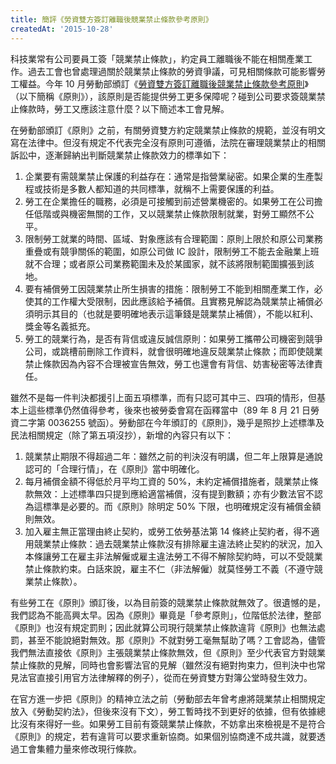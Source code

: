 ```yaml
---
title: 簡評《勞資雙方簽訂離職後競業禁止條款參考原則》
createdAt: '2015-10-28'
---
```


科技業常有公司要員工簽「競業禁止條款」，約定員工離職後不能在相關產業工作。過去工會也曾處理過關於競業禁止條款的勞資爭議，可見相關條款可能影響勞工權益。今年 10 月勞動部頒訂《[勞資雙方簽訂離職後競業禁止條款參考原則](http://www.ctsp.gov.tw/files/2a7a274e-a256-45fc-a21a-ef1b8bd68a01.PDF)》（以下簡稱《原則》），該原則是否能提供勞工更多保障呢？碰到公司要求簽競業禁止條款時，勞工又應該注意什麼？以下簡述本工會見解。

在勞動部頒訂《原則》之前，有關勞資雙方約定競業禁止條款的規範，並沒有明文寫在法律中。但沒有規定不代表完全沒有原則可遵循，法院在審理競業禁止的相關訴訟中，逐漸歸納出判斷競業禁止條款效力的標準如下：

1. 企業要有需競業禁止保護的利益存在：通常是指營業祕密。如果企業的生產製程或技術是多數人都知道的共同標準，就稱不上需要保護的利益。
2. 勞工在企業擔任的職務，必須是可接觸到前述營業機密的。如果勞工在公司擔任低階或與機密無關的工作，又以競業禁止條款限制就業，對勞工顯然不公平。
3. 限制勞工就業的時間、區域、對象應該有合理範圍：原則上限於和原公司業務重疊或有競爭關係的範圍，如原公司做 IC 設計，限制勞工不能去金融業上班就不合理；或者原公司業務範圍未及於某國家，就不該將限制範圍擴張到該地。
4. 要有補償勞工因競業禁止所生損害的措施：限制勞工不能到相關產業工作，必使其的工作權大受限制，因此應該給予補償。且實務見解認為競業禁止補償必須明示其目的（也就是要明確地表示這筆錢是競業禁止補償），不能以紅利、獎金等名義抵充。
5. 勞工的競業行為，是否有背信或違反誠信原則：如果勞工攜帶公司機密到競爭公司，或跳槽前刪除工作資料，就會很明確地違反競業禁止條款；而即使競業禁止條款因為內容不合理被宣告無效，勞工也還會有背信、妨害秘密等法律責任。

雖然不是每一件判決都援引上面五項標準，而有只認可其中三、四項的情形，但基本上這些標準仍然值得參考，後來也被勞委會寫在函釋當中（89 年 8 月 21 日勞資二字第 0036255 號函）。勞動部在今年頒訂的《原則》，幾乎是照抄上述標準及民法相關規定（除了第五項沒抄），新增的內容只有以下：

1. 競業禁止期限不得超過二年：雖然之前的判決沒有明講，但二年上限算是通說認可的「合理行情」，在《原則》當中明確化。
2. 每月補償金額不得低於月平均工資的 50%，未約定補償措施者，競業禁止條款無效：上述標準四只提到應給適當補償，沒有提到數額；亦有少數法官不認為這標準是必要的。而《原則》除明定 50% 下限，也明確規定沒有補償金額則無效。
3. 加入雇主無正當理由終止契約，或勞工依勞基法第 14 條終止契約者，得不適用競業禁止條款：過去競業禁止條款沒有排除雇主違法終止契約的狀況，加入本條讓勞工在雇主非法解僱或雇主違法勞工不得不解除契約時，可以不受競業禁止條款約束。白話來說，雇主不仁（非法解僱）就莫怪勞工不義（不遵守競業禁止條款）。

有些勞工在《原則》頒訂後，以為目前簽的競業禁止條款就無效了。很遺憾的是，我們認為不能高興太早。因為《原則》畢竟是「參考原則」，位階低於法律，整部《原則》也沒有規定罰則；因此就算公司現行競業禁止條款違背《原則》也無法處罰，甚至不能說絕對無效。那《原則》不就對勞工毫無幫助了嗎？工會認為，儘管我們無法直接依《原則》主張競業禁止條款無效，但《原則》至少代表官方對競業禁止條款的見解，同時也會影響法官的見解（雖然沒有絕對拘束力，但判決中也常見法官直接引用官方法律解釋的例子），從而在勞資雙方對簿公堂時發生效力。

在官方進一步把《原則》的精神立法之前（勞動部去年曾考慮將競業禁止相關規定放入《勞動契約法》，但後來沒有下文），勞工暫時找不到更好的依據，但有依據總比沒有來得好一些。如果勞工目前有簽競業禁止條款，不妨拿出來檢視是不是符合《原則》的規定，若有違背可以要求重新協商。如果個別協商達不成共識，就要透過工會集體力量來修改現行條款。
